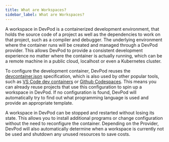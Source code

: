 ```yaml
---
title: What are Workspaces?
sidebar_label: What are Workspaces?
---
```


A workspace in DevPod is a containerized development environment, that holds the source code of a project as well as the dependencies to work on that project, such as a compiler and debugger.
The underlying environment where the container runs will be created and managed through a DevPod provider. This allows DevPod to provide a consistent development experience no matter where the container is actually running, which can be a remote machine in a public cloud, localhost or even a Kubernetes cluster.

To configure the development container, DevPod reuses the [devcontainer.json](https://containers.dev/) specification, which is also used by other popular tools, such as [VS Code dev containers](https://code.visualstudio.com/docs/devcontainers/containers) or [Github Codespaces](https://github.com/features/codespaces).
This means you can already reuse projects that use this configuration to spin up a workspace in DevPod. If no configuration is found, DevPod will automatically try to find out what programming language is used and provide an appropriate template.

A workspace in DevPod can be stopped and restarted without losing its state. This allows you to install additional programs or change configuration without the need to reconfigure the container.
Depending on the Provider, DevPod will also automatically determine when a workspace is currently not be used and shutdown any unused resources to save costs.

